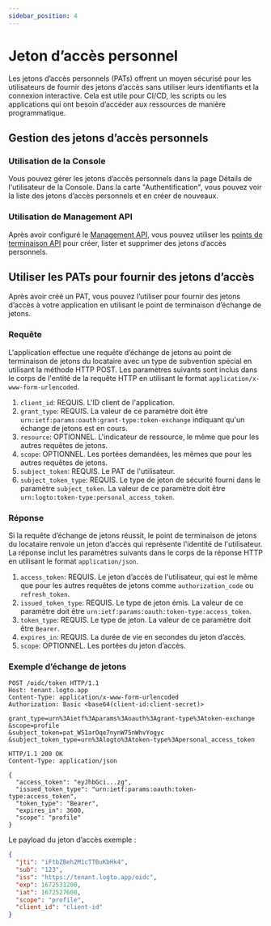 ```yaml
---
sidebar_position: 4
---
```


# Jeton d’accès personnel

Les jetons d’accès personnels (PATs) offrent un moyen sécurisé pour les utilisateurs de fournir des jetons d’accès sans utiliser leurs identifiants et la connexion interactive. Cela est utile pour CI/CD, les scripts ou les applications qui ont besoin d’accéder aux ressources de manière programmatique.

## Gestion des jetons d’accès personnels

### Utilisation de la Console

Vous pouvez gérer les jetons d’accès personnels dans la page Détails de l'utilisateur de la Console. Dans la carte "Authentification", vous pouvez voir la liste des jetons d’accès personnels et en créer de nouveaux.

### Utilisation de Management API

Après avoir configuré le [Management API](/integrate-logto/interact-with-management-api/), vous pouvez utiliser les [points de terminaison API](https://openapi.logto.io/operation/operation-listuserpersonalaccesstokens) pour créer, lister et supprimer des jetons d’accès personnels.

## Utiliser les PATs pour fournir des jetons d’accès

Après avoir créé un PAT, vous pouvez l’utiliser pour fournir des jetons d’accès à votre application en utilisant le point de terminaison d’échange de jetons.

### Requête

L'application effectue une requête d’échange de jetons au point de terminaison de jetons du locataire avec un type de subvention spécial en utilisant la méthode HTTP POST. Les paramètres suivants sont inclus dans le corps de l'entité de la requête HTTP en utilisant le format `application/x-www-form-urlencoded`.

1. `client_id`: REQUIS. L'ID client de l'application.
2. `grant_type`: REQUIS. La valeur de ce paramètre doit être `urn:ietf:params:oauth:grant-type:token-exchange` indiquant qu'un échange de jetons est en cours.
3. `resource`: OPTIONNEL. L'indicateur de ressource, le même que pour les autres requêtes de jetons.
4. `scope`: OPTIONNEL. Les portées demandées, les mêmes que pour les autres requêtes de jetons.
5. `subject_token`: REQUIS. Le PAT de l'utilisateur.
6. `subject_token_type`: REQUIS. Le type de jeton de sécurité fourni dans le paramètre `subject_token`. La valeur de ce paramètre doit être `urn:logto:token-type:personal_access_token`.

### Réponse

Si la requête d’échange de jetons réussit, le point de terminaison de jetons du locataire renvoie un jeton d’accès qui représente l'identité de l'utilisateur. La réponse inclut les paramètres suivants dans le corps de la réponse HTTP en utilisant le format `application/json`.

1. `access_token`: REQUIS. Le jeton d’accès de l'utilisateur, qui est le même que pour les autres requêtes de jetons comme `authorization_code` ou `refresh_token`.
2. `issued_token_type`: REQUIS. Le type de jeton émis. La valeur de ce paramètre doit être `urn:ietf:params:oauth:token-type:access_token`.
3. `token_type`: REQUIS. Le type de jeton. La valeur de ce paramètre doit être `Bearer`.
4. `expires_in`: REQUIS. La durée de vie en secondes du jeton d’accès.
5. `scope`: OPTIONNEL. Les portées du jeton d’accès.

### Exemple d’échange de jetons

```
POST /oidc/token HTTP/1.1
Host: tenant.logto.app
Content-Type: application/x-www-form-urlencoded
Authorization: Basic <base64(client-id:client-secret)>

grant_type=urn%3Aietf%3Aparams%3Aoauth%3Agrant-type%3Atoken-exchange
&scope=profile
&subject_token=pat_W51arOqe7nynW75nWhvYogyc
&subject_token_type=urn%3Alogto%3Atoken-type%3Apersonal_access_token
```

```
HTTP/1.1 200 OK
Content-Type: application/json

{
  "access_token": "eyJhbGci...zg",
  "issued_token_type": "urn:ietf:params:oauth:token-type:access_token",
  "token_type": "Bearer",
  "expires_in": 3600,
  "scope": "profile"
}
```

Le payload du jeton d’accès exemple :

```json
{
  "jti": "iFtbZBeh2M1cTTBuKbHk4",
  "sub": "123",
  "iss": "https://tenant.logto.app/oidc",
  "exp": 1672531200,
  "iat": 1672527600,
  "scope": "profile",
  "client_id": "client-id"
}
```
